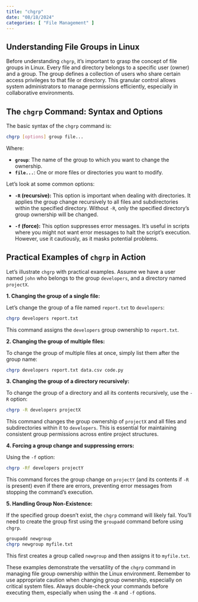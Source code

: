 ```yaml
---
title: "chgrp"
date: "08/18/2024"
categories: [ "File Management" ]
---
```

## Understanding File Groups in Linux

Before understanding `chgrp`, it's important to grasp the concept of file groups in Linux.  Every file and directory belongs to a specific user (owner) and a group.  The group defines a collection of users who share certain access privileges to that file or directory.  This granular control allows system administrators to manage permissions efficiently, especially in collaborative environments.

## The `chgrp` Command: Syntax and Options

The basic syntax of the `chgrp` command is:

```bash
chgrp [options] group file...
```

Where:

* **`group`**: The name of the group to which you want to change the ownership.
* **`file...`**: One or more files or directories you want to modify.

Let's look at some common options:

* **`-R` (recursive):** This option is important when dealing with directories. It applies the group change recursively to all files and subdirectories within the specified directory. Without `-R`, only the specified directory's group ownership will be changed.

* **`-f` (force):** This option suppresses error messages. It's useful in scripts where you might not want error messages to halt the script's execution. However, use it cautiously, as it masks potential problems.


## Practical Examples of `chgrp` in Action

Let's illustrate `chgrp` with practical examples.  Assume we have a user named `john` who belongs to the group `developers`, and a directory named `projectX`.

**1. Changing the group of a single file:**

Let's change the group of a file named `report.txt` to `developers`:

```bash
chgrp developers report.txt
```

This command assigns the `developers` group ownership to `report.txt`.


**2. Changing the group of multiple files:**

To change the group of multiple files at once, simply list them after the group name:

```bash
chgrp developers report.txt data.csv code.py
```


**3. Changing the group of a directory recursively:**

To change the group of a directory and all its contents recursively, use the `-R` option:

```bash
chgrp -R developers projectX
```

This command changes the group ownership of `projectX` and all files and subdirectories within it to `developers`.  This is essential for maintaining consistent group permissions across entire project structures.

**4. Forcing a group change and suppressing errors:**

Using the `-f` option:

```bash
chgrp -Rf developers projectY
```

This command forces the group change on `projectY` (and its contents if `-R` is present) even if there are errors, preventing error messages from stopping the command's execution.


**5.  Handling Group Non-Existence:**

If the specified group doesn't exist, the `chgrp` command will likely fail.  You'll need to create the group first using the `groupadd` command before using `chgrp`.

```bash
groupadd newgroup
chgrp newgroup myfile.txt
```

This first creates a group called `newgroup` and then assigns it to `myfile.txt`.


These examples demonstrate the versatility of the `chgrp` command in managing file group ownership within the Linux environment. Remember to use appropriate caution when changing group ownership, especially on critical system files. Always double-check your commands before executing them, especially when using the `-R` and `-f` options.

